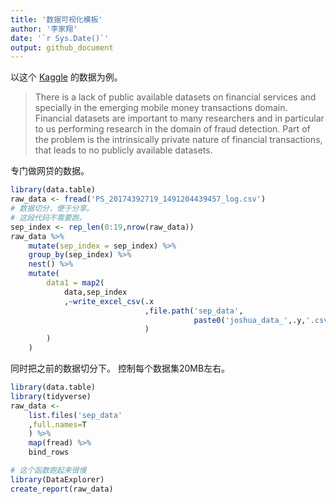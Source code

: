 ```yaml
---
title: '数据可视化模板'
author: '李家翔'
date: '`r Sys.Date()`'
output: github_document
---
```


以这个
[Kaggle](https://www.kaggle.com/arjunjoshua/predicting-fraud-in-financial-payment-services/data)
的数据为例。

>
There is a lack of public available datasets on financial services and specially in the emerging mobile money transactions domain. Financial datasets are important to many researchers and in particular to us performing research in the domain of fraud detection. Part of the problem is the intrinsically private nature of financial transactions, that leads to no publicly available datasets.

专门做网贷的数据。

```r
library(data.table)
raw_data <- fread('PS_20174392719_1491204439457_log.csv')
# 数据切分，便于分享。
# 这段代码不需要跑。
sep_index <- rep_len(0:19,nrow(raw_data))
raw_data %>% 
    mutate(sep_index = sep_index) %>% 
    group_by(sep_index) %>% 
    nest() %>% 
    mutate(
        data1 = map2(
            data,sep_index
            ,~write_excel_csv(.x
                              ,file.path('sep_data',
                                         paste0('joshua_data_',.y,'.csv'))
                              )
        )
    )
```

同时把之前的数据切分下。
控制每个数据集20MB左右。

```r
library(data.table)
library(tidyverse)
raw_data <- 
    list.files('sep_data'
    ,full.names=T
    ) %>% 
    map(fread) %>% 
    bind_rows
```

```r
# 这个函数跑起来很慢
library(DataExplorer)
create_report(raw_data)
```